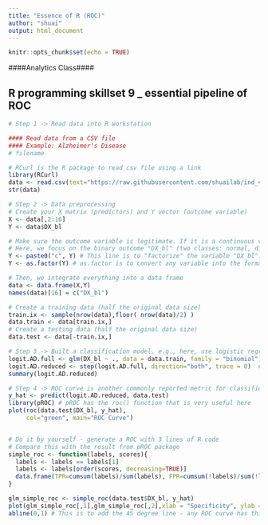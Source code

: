 ---
title: "Essence of R (ROC)"
author: "shuai"
output: html_document
---

```{r setup, include=FALSE}
knitr::opts_chunk$set(echo = TRUE)
```


####Analytics Class####

## R programming skillset 9 _ essential pipeline of ROC

```{r}
# Step 1 -> Read data into R workstation

#### Read data from a CSV file 
#### Example: Alzheimer's Disease
# filename

# RCurl is the R package to read csv file using a link
library(RCurl)
data <- read.csv(text="https://raw.githubusercontent.com/shuailab/ind_498/master/resource/data/AD.csv")
str(data)
```

```{r}
# Step 2 -> Data preprocessing
# Create your X matrix (predictors) and Y vector (outcome variable)
X <- data[,2:16]
Y <- data$DX_bl

# Make sure the outcome variable is legitimate. If it is a continuous variable (regression problem), it should be defined as a "num" variable in R. If it is a binary or a more genernal categorical variable (classification problem), it should be defined as a "factor" variable in R. 
# Here, we focus on the binary outcome "DX_bl" (two classes: normal, diseases). The following code makes sure the variable "DX_bl" is a "factor".
Y <- paste0("c", Y) # This line is to "factorize" the variable "DX_bl". It denotes "0" as "c0" and "1" as "c1", to highlight the fact that "DX_bl" is a factor variable, not a numerical variable
Y <- as.factor(Y) # as.factor is to convert any variable into the format as "factor" variable. 

# Then, we integrate everything into a data frame
data <- data.frame(X,Y)
names(data)[16] = c("DX_bl")

# Create a training data (half the original data size)
train.ix <- sample(nrow(data),floor( nrow(data)/2) )
data.train <- data[train.ix,]
# Create a testing data (half the original data size)
data.test <- data[-train.ix,]

```


```{r}
# Step 3 -> Built a classification model, e.g., here, use logistic regression model for an example
logit.AD.full <- glm(DX_bl ~ ., data = data.train, family = "binomial")
logit.AD.reduced <- step(logit.AD.full, direction="both", trace = 0)  # Reduce model complexity
summary(logit.AD.reduced)
```



```{r}
# Step 4 -> ROC curve is another commonly reported metric for classification models
y_hat <- predict(logit.AD.reduced, data.test)
library(pROC) # pROC has the roc() function that is very useful here
plot(roc(data.test$DX_bl, y_hat),
     col="green", main="ROC Curve")


# Do it by yourself - generate a ROC with 3 lines of R code
# Compare this with the result from pROC package
simple_roc <- function(labels, scores){
  labels <- labels == labels[1]
  labels <- labels[order(scores, decreasing=TRUE)]
  data.frame(TPR=cumsum(labels)/sum(labels), FPR=cumsum(!labels)/sum(!labels), labels)
}

glm_simple_roc <- simple_roc(data.test$DX_bl, y_hat)
plot(glm_simple_roc[,1],glm_simple_roc[,2],xlab = "Specificity", ylab = "Sensitivity")
abline(0,1) # This is to add the 45 degree line - any ROC curve has this line to highlight the baseline. Remark: (1) A 45 degree line represents a null classifier that has zero classification capacity (e.g., a random guess model). The better the classifier, the more its ROC curve towards the upperleft corner. (2) This gives birth to the concept, Area Under the Curve (AUC). The more a classifier's ROC curve towards the upperleft corner, the larger its area under the curve. The maximum of AUC a classifier can attain is 1, while the minimum is 0.5 (i.e., ROC curve happens to be the same as the 45 degree line). 

```


